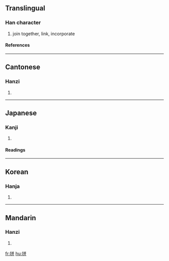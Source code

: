 ==Translingual==
===Han character===
{{Han char|rn=64|rad=手|as=06|sn=9|four=5804<sub>1</sub>|canj=手廿廿 (QTT), 手卜十十 (QYJJ)}}
# join together, link, incorporate
====References====
{{Han ref|kx=0428.220|dkj=12012|dj=0777.160|hdz=31875.080|uh=62FC|ud=25340|bh=ABF7|bd=44023}}
----
==Cantonese==
===Hanzi===
{{yue-hanzi|jyut=|y=ping1, ping3}}
# {{defn|Cantonese}}
----
==Japanese==
===Kanji===
{{ja-kanji|grade=|rs=手06}}
# {{defn|Japanese}} 
====Readings====
{{ja-readings|on=[[ほう]] (hō), [[へい]] (hei), [[ひょう]] (hyō)|kun=[[したがう]] (shitagau)}}
----
==Korean==
===Hanja===
{{ko-hanja|hangeul=평|eumhun=|rv=pyeong|mr=p'yŏng|y=phyeng}}
# {{defn|Korean}}
----
==Mandarin==
===Hanzi===
{{cmn-hanzi|pin=[[pīn]] ([[pin1]])|wg=p'in<sup>1</sup>}}
# {{defn|Mandarin}}

[[fr:拼]]
[[hu:拼]]